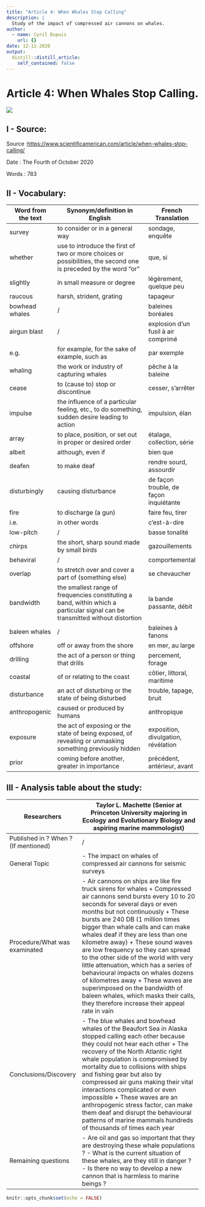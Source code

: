 ```yaml
---
title: "Article 4: When Whales Stop Calling"
description: |
  Study of the impact of compressed air cannons on whales.
author:
  - name: Cyril Dupuis
    url: {}
date: 12-11-2020
output:
  distill::distill_article:
    self_contained: false
---
```


# Article 4: When Whales Stop Calling.

<img src = https://upload.wikimedia.org/wikipedia/commons/thumb/6/6a/Eubalaena_glacialis_with_calf.jpg/800px-Eubalaena_glacialis_with_calf.jpg>

## I - Source:

Source :<https://www.scientificamerican.com/article/when-whales-stop-calling/>

Date : The Fourth of October 2020

Words : 783

## II - Vocabulary:

| Word from the text 	| Synonym/definition in English                                                                                                 	| French Translation                      	|
|--------------------	|-------------------------------------------------------------------------------------------------------------------------------	|-----------------------------------------	|
| survey             	| to consider or in a general way                                                                                               	| sondage, enquête                        	|
| whether            	| use to introduce the first of two or more choices or possibilities, the second one is preceded by the word "or"               	| que, si                                 	|
| slightly           	| in small measure or degree                                                                                                    	| légèrement, quelque peu                 	|
| raucous            	| harsh, strident, grating                                                                                                      	| tapageur                                	|
| bowhead whales     	| /                                                                                                                             	| baleines boréales                       	|
| airgun blast       	| /                                                                                                                             	| explosion d'un fusil à air comprimé     	|
| e.g.               	| for example, for the sake of example, such as                                                                                 	| par exemple                             	|
| whaling            	| the work or industry of capturing whales                                                                                      	| pêche à la baleine                      	|
| cease              	| to (cause to) stop or discontinue                                                                                             	| cesser, s'arrêter                       	|
| impulse            	| the influence of a particular feeling, etc., to do something, sudden desire leading to action                                 	| impulsion, élan                         	|
| array              	| to place, position, or set out in proper or desired order                                                                     	| étalage, collection, série              	|
| albeit             	| although, even if                                                                                                             	| bien que                                	|
| deafen             	| to make deaf                                                                                                                  	| rendre sourd, assourdir                 	|
| disturbingly       	| causing disturbance                                                                                                           	| de façon trouble, de façon inquiétante  	|
| fire               	| to discharge (a gun)                                                                                                          	| faire feu, tirer                        	|
| i.e.               	| in other words                                                                                                                	| c'est-à-dire                            	|
| low-pitch          	| /                                                                                                                             	| basse tonalité                          	|
| chirps             	| the short, sharp sound made by small birds                                                                                    	| gazouillements                          	|
| behaviral          	| /                                                                                                                             	| comportemental                          	|
| overlap            	| to stretch over and cover a part of (something else)                                                                          	| se chevaucher                           	|
| bandwidth          	| the smallest range of frequencies constituting a band, within which a particular signal can be transmitted without distortion 	| la bande passante, débit                	|
| baleen whales      	| /                                                                                                                             	| baleines à fanons                       	|
| offshore           	| off or away from the shore                                                                                                    	| en mer, au large                        	|
| drilling           	| the act of a person or thing that drills                                                                                      	| percement, forage                       	|
| coastal            	| of or relating to the coast                                                                                                   	| côtier, littoral, maritime              	|
| disturbance        	| an act of disturbing or the state of being disturbed                                                                          	| trouble, tapage, bruit                  	|
| anthropogenic      	| caused or produced by humans                                                                                                  	| anthropique                             	|
| exposure           	| the act of exposing or the state of being exposed, of revealing or unmasking something previously hidden                      	| exposition, divulgation, révélation     	|
| prior              	| coming before another, greater in importance                                                                                  	| précédent, antérieur, avant             	|

## III - Analysis table about the study:

| Researchers                          	| Taylor L. Machette (Senior at Princeton University majoring in Ecology and Evolutionary Biology and aspiring marine mammologist)                                                                                                                                                                                                                                                                                                                                                                                                                                                                                                                                   	|
|--------------------------------------	|--------------------------------------------------------------------------------------------------------------------------------------------------------------------------------------------------------------------------------------------------------------------------------------------------------------------------------------------------------------------------------------------------------------------------------------------------------------------------------------------------------------------------------------------------------------------------------------------------------------------------------------------------------------------	|
| Published in ? When ? (If mentioned) 	| /                                                                                                                                                                                                                                                                                                                                                                                                                                                                                                                                                                                                                                                                  	|
| General Topic                        	| - The impact on whales of compressed air cannons for seismic surveys                                                                                                                                                                                                                                                                                                                                                                                                                                                                                                                                                                                               	|
| Procedure/What was examinated        	| - Air cannons on ships are like fire truck sirens for whales + Compressed air cannons send bursts every 10 to 20 seconds for several days or even months but not continuously + These bursts are 240 DB (1 million times bigger than whale calls and can make whales deaf if they are less than one kilometre away) + These sound waves are low frequency so they can spread to the other side of the world with very little attenuation, which has a series of behavioural impacts on whales dozens of kilometres away + These waves are superimposed on the bandwidth of baleen whales, which masks their calls, they therefore increase their appeal rate in vain 	|
| Conclusions/Discovery                	| - The blue whales and bowhead whales of the Beaufort Sea in Alaska stopped calling each other because they could not hear each other + The recovery of the North Atlantic right whale population is compromised by mortality due to collisions with ships and fishing gear but also by compressed air guns making their vital interactions complicated or even impossible + These waves are an anthropogenic stress factor, can make them deaf and disrupt the behavioural patterns of marine mammals hundreds of thousands of times each year                                                                                                                     	|
| Remaining questions                  	| - Are oil and gas so important that they are destroying these whale populations ? - What is the current situation of these whales, are they still in danger ? - Is there no way to develop a new cannon that is harmless to marine beings ?                                                                                                                                                                                                                                                                                                                                                                                                                        	|

```r
knitr::opts_chunk$set(echo = FALSE)
```



